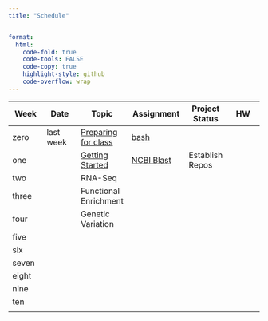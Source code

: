 ```yaml
---
title: "Schedule"


format:
  html:
    code-fold: true
    code-tools: FALSE
    code-copy: true
    highlight-style: github
    code-overflow: wrap
---
```


| Week  | Date      | Topic                                         | Assignment                             | Project Status  | HW  |
|----------|----------|-------------|----------------|----------|----------|
| zero  | last week | [Preparing for class](lectures/00-before.qmd) | [bash](assignments/00-bash.qmd)        |                 |     |
| one   |           | [Getting Started](lectures/01-start-up.qmd)   | [NCBI Blast](assignments/01-blast.qmd) | Establish Repos |     |
| two   |           | RNA-Seq                                       |                                        |                 |     |
| three |           | Functional Enrichment                         |                                        |                 |     |
| four  |           | Genetic Variation                             |                                        |                 |     |
| five  |           |                                               |                                        |                 |     |
| six   |           |                                               |                                        |                 |     |
| seven |           |                                               |                                        |                 |     |
| eight |           |                                               |                                        |                 |     |
| nine  |           |                                               |                                        |                 |     |
| ten   |           |                                               |                                        |                 |     |
|       |           |                                               |                                        |                 |     |
